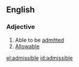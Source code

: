 ==English==
===Adjective===
{{en-adj}}
# Able to be [[admitted]]
# [[allowable|Allowable]]

[[el:admissible]]
[[id:admissible]]